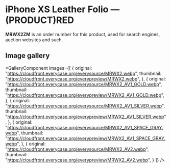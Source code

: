 
# iPhone XS Leather Folio — (PRODUCT)RED

<Callout type='info' emoji='👉🏻'>**MRWX2ZM** is an order number for this product, used for search engines, auction websites and such.</Callout>

## Image gallery

<GalleryComponent
    images={[
      {
        original: "https://cloudfront.everycase.org/everysource/MRWX2.webp",
        thumbnail: "https://cloudfront.everycase.org/everypreview/MRWX2.webp",
      },
      {
        original: "https://cloudfront.everycase.org/everysource/MRWX2_AV1_GOLD.webp",
        thumbnail: "https://cloudfront.everycase.org/everypreview/MRWX2_AV1_GOLD.webp",
      },
      {
        original: "https://cloudfront.everycase.org/everysource/MRWX2_AV1_SILVER.webp",
        thumbnail: "https://cloudfront.everycase.org/everypreview/MRWX2_AV1_SILVER.webp",
      },
      {
        original: "https://cloudfront.everycase.org/everysource/MRWX2_AV1_SPACE_GRAY.webp",
        thumbnail: "https://cloudfront.everycase.org/everypreview/MRWX2_AV1_SPACE_GRAY.webp",
      },
      {
        original: "https://cloudfront.everycase.org/everysource/MRWX2_AV2.webp",
        thumbnail: "https://cloudfront.everycase.org/everypreview/MRWX2_AV2.webp",
      }
    ]}
  />
